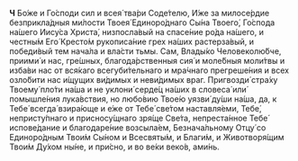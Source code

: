 **Ч** Бо́же и Го́споди сил и всея́ тва́ри Соде́телю, И́же за милосе́рдие безприкла́дныя ми́лости Твоея́ Единоро́днаго Сы́на Твоего́, Го́спода на́шего Иису́са Христа́, низпосла́вый на спасе́ние ро́да на́шего, и честны́м Его́ Кресто́м рукописа́ние грех на́ших растерза́вый, и победи́вый тем нача́ла и вла́сти тьмы. Сам, Влады́ко Человеколю́бче, приими́ и нас, гре́шных, благода́рственныя сия́ и моле́бныя моли́твы и изба́ви нас от вся́каго всегуби́тельнаго и мра́чнаго прегреше́ния и всех озло́бити нас и́щущих ви́димых и неви́димых враг. Пригвозди́ стра́ху Твоему́ пло́ти на́ша и не уклони́ серде́ц на́ших в словеса́ или́ помышле́ния лука́вствия, но любо́вию Твое́ю уязви́ ду́ши на́ша, да, к Тебе́ всегда́ взира́юще и е́же от Тебе́ све́том наставля́еми, Тебе́, непристу́пнаго и присносу́щнаго зря́ще Све́та, непреста́нное Тебе́ испове́дание и благодаре́ние возсыла́ем, Безнача́льному Отцу́ со Единоро́дным Твои́м Сы́ном и Всесвяты́м, и Благи́м, и Животворя́щим Твои́м Ду́хом ны́не, и при́сно, и во ве́ки веко́в, ами́нь.
